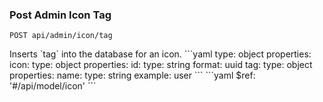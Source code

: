 ### Post Admin Icon Tag

```
POST api/admin/icon/tag
```

<Tabs>
  <Tab title='Description'>
    Inserts `tag` into the database for an icon.
  </Tab>
  <Tab title='Request'>
    ```yaml
    type: object
    properties:
      icon:
        type: object
        properties:
          id:
            type: string
            format: uuid
      tag:
        type: object
        properties:
          name:
            type: string
            example: user
    ```
  </Tab>
  <Tab title='Response'>
    ```yaml
    $ref: '#/api/model/icon'
    ```
  </Tab>
</Tabs>